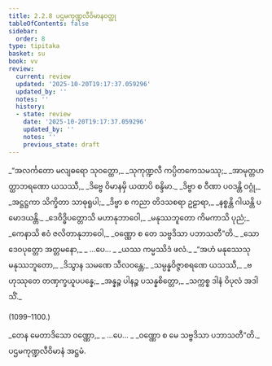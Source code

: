 ```yaml
---
title: 2.2.8 ပဌမကုဏ္ဍလီဝိမာနဝတ္ထု
tableOfContents: false
sidebar:
  order: 8
type: tipitaka
basket: su
book: vv
review:
  current: review
  updated: '2025-10-20T19:17:37.059296'
  updated_by: ''
  notes: ''
  history:
  - state: review
    date: '2025-10-20T19:17:37.059296'
    updated_by: ''
    notes: ''
    previous_state: draft
---
```



<DynamicBreadcrumb />


<ReviewStatus review={frontmatter.review} showDetails={true} />

<HypothesisAnnotation frontmatter={frontmatter} />

<Division number="1094" book="vv" e="ch" v="19" p="100">

<Paragraph number="939" type="verses" book="vv">
_“အလင်္ကတော မလျဓရော သုဝတ္ထော,_  
_သုကုဏ္ဍလီ ကပ္ပိတကေသမဿု;_  
_အာမုတ္တဟတ္ထာဘရဏော ယသဿီ,_  
_ဒိဗ္ဗေ ဝိမာနမှိ ယထာပိ စန္ဒိမာ._  

</Paragraph>

</Division>
<Division number="1095" book="vv" e="ch" v="19" p="100">

<Paragraph number="940" type="verses" book="vv">
_ဒိဗ္ဗာ စ ဝီဏာ ပဝဒန္တိ ဝဂ္ဂုံ,_  
_အဋ္ဌဋ္ဌကာ သိက္ခိတာ သာဓုရူပါ;_  
_ဒိဗ္ဗာ စ ကညာ တိဒသစရာ ဥဠာရာ,_  
_နစ္စန္တိ ဂါယန္တိ ပမောဒယန္တိ._  

</Paragraph>

</Division>
<Division number="1096" book="vv" e="ch" v="19" p="100">

<Paragraph number="941" type="verses" book="vv">
_ဒေဝိဒ္ဓိပတ္တောသိ မဟာနုဘာဝေါ,_  
_မနုဿဘူတော ကိမကာသိ ပုညံ;_  
_ကေနာသိ ဧဝံ ဇလိတာနုဘာဝေါ,_  
_ဝဏ္ဏော စ တေ သဗ္ဗဒိသာ ပဘာသတီ”တိ._  

</Paragraph>

</Division>
<Division number="1097" book="vv" e="ch" v="19" p="100">

<Paragraph number="942" type="verses" book="vv">
_သော ဒေဝပုတ္တော အတ္တမနော,_  
_ …ပေ… _  
_ယဿ ကမ္မဿိဒံ ဖလံ._  

</Paragraph>

</Division>
<Division number="1098" book="vv" e="ch" v="19" p="100">

<Paragraph number="943" type="verses" book="vv">
_“အဟံ မနုဿေသု မနုဿဘူတော,_  
_ဒိသွာန သမဏေ သီလဝန္တေ;_  
_သမ္ပန္နဝိဇ္ဇာစရဏေ ယသဿီ,_  
_ဗဟုဿုတေ တဏှက္ခယူပပန္နေ;_  
_အန္နဉ္စ ပါနဉ္စ ပသန္နစိတ္တော,_  
_သက္ကစ္စ ဒါနံ ဝိပုလံ အဒါသိံ._  


(1099–1100.)
</Paragraph>

<Paragraph number="944" type="verses" book="vv">
_တေန မေတာဒိသော ဝဏ္ဏော,_  
_ …ပေ… _  
_ဝဏ္ဏော စ မေ သဗ္ဗဒိသာ ပဘာသတီ”တိ._  


</Paragraph>
</Division>

<Paragraph number="945" type="center" book="vv">
ပဌမကုဏ္ဍလီဝိမာနံ အဋ္ဌမံ.
</Paragraph>